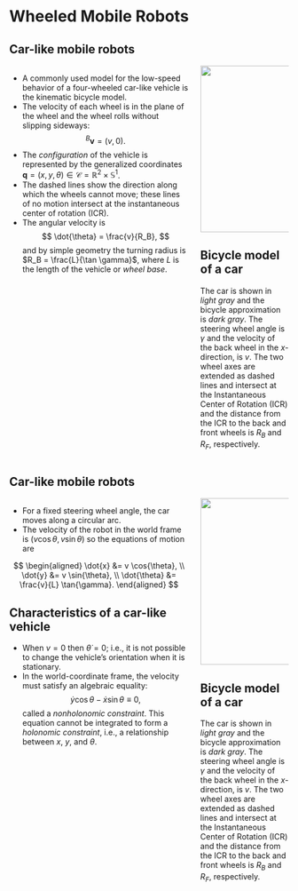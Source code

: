 # Wheeled Mobile Robots

## Car-like mobile robots {.smaller}

:::: {.columns}

::: {.column width="67%"}
* A commonly used model for the low-speed behavior of a four-wheeled car-like 
vehicle is the kinematic bicycle model.
* The velocity of each wheel is in the plane of the wheel and the wheel rolls
without slipping sideways: $$ {^B}\bm{v} = (v, 0). $$
* The _configuration_ of the vehicle is represented by the generalized
coordinates $\bm{q} = (x, y, \theta) \in \mathcal{C} = \mathbb{R}^2 \times
\mathbb{S}^1$.
* The dashed lines show the direction along which the wheels cannot move; these
lines of no motion intersect at the instantaneous center of rotation (ICR).
* The angular velocity is $$ \dot{\theta} = \frac{v}{R_B}, $$ and by simple
geometry the turning radius is $R_B = \frac{L}{\tan \gamma}$, where $L$ is the
length of the vehicle or _wheel base_.
:::

::: {.column width="33%"}
<center>
<img src="contents/assets/fig4_1.svg" width=400 height=300/>
</center>

::: {.callout-tip icon="false"}
## Bicycle model of a car
The car is shown in _light gray_ and the bicycle approximation is _dark gray_.
The steering wheel angle is $\gamma$ and the velocity of the back 
wheel in the $x$-direction, is $v$. The two wheel axes are extended as dashed 
lines and intersect at the Instantaneous Center of Rotation (ICR) and the
distance from the ICR to the back and front wheels is $R_B$ and $R_F$,
respectively.
:::

:::


::::


## Car-like mobile robots {.smaller}

:::: {.columns}

::: {.column width="67%"}
* For a fixed steering wheel angle, the car moves along a circular arc.
* The velocity of the robot in the world frame is $(v \cos{\theta}, v
\sin{\theta})$ so the equations of motion are

$$
\begin{aligned}
\dot{x} &= v \cos{\theta}, \\
\dot{y} &= v \sin{\theta}, \\
\dot{\theta} &= \frac{v}{L} \tan{\gamma}.
\end{aligned}
$$

::: {.callout-note icon="false"}
## Characteristics of a car-like vehicle
* When $v=0$ then $\dot{\theta} = 0$; i.e., it is not possible to change the
vehicle's orientation when it is stationary.
* In the world-coordinate frame, the velocity must satisfy an algebraic
equality: $$ \dot{y}\cos{\theta} - \dot{x}\sin{\theta} \equiv 0, $$
called a _nonholonomic constraint_. This equation cannot be integrated to form a
_holonomic constraint_, i.e., a relationship between $x$, $y$, and $\theta$.
:::

:::

::: {.column width="33%"}
<center>
<img src="contents/assets/fig4_1.svg" width=400 height=300/>
</center>

::: {.callout-tip icon="false"}
## Bicycle model of a car
The car is shown in _light gray_ and the bicycle approximation is _dark gray_.
The steering wheel angle is $\gamma$ and the velocity of the back 
wheel in the $x$-direction, is $v$. The two wheel axes are extended as dashed 
lines and intersect at the Instantaneous Center of Rotation (ICR) and the
distance from the ICR to the back and front wheels is $R_B$ and $R_F$,
respectively.
:::

:::


::::
